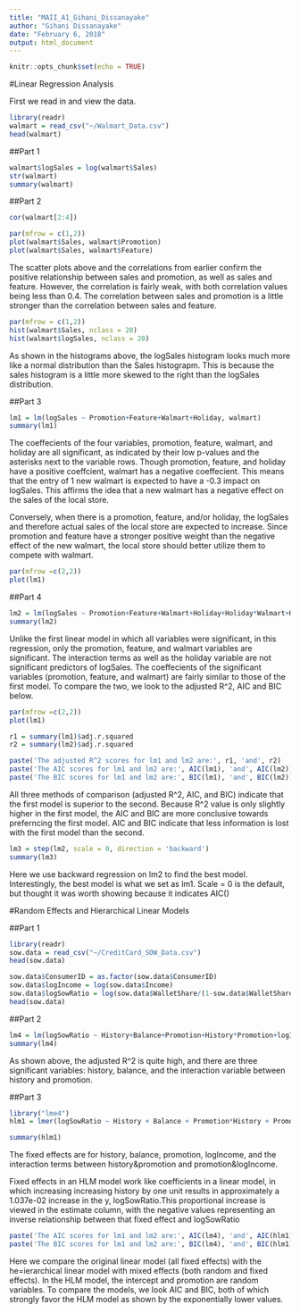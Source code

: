 ---
title: "MAII_A1_Gihani_Dissanayake"
author: "Gihani Dissanayake"
date: "February 6, 2018"
output: html_document
---

```{r setup, include=FALSE}
knitr::opts_chunk$set(echo = TRUE)
```

#Linear Regression Analysis

First we read in and view the data.
```{r}
library(readr)
walmart = read_csv("~/Walmart_Data.csv")
head(walmart)
```

##Part 1
```{r}
walmart$logSales = log(walmart$Sales)
str(walmart)
summary(walmart)
```


##Part 2
```{r}
cor(walmart[2:4])
```

```{r}
par(mfrow = c(1,2))
plot(walmart$Sales, walmart$Promotion)
plot(walmart$Sales, walmart$Feature)
```
The scatter plots above and the correlations from earlier confirm the positive relationship between sales and promotion, as well as sales and feature. However, the correlation is fairly weak, with both correlation values being less than 0.4. The correlation between sales and promotion is a little stronger than the correlation between sales and feature.   

```{r}
par(mfrow = c(1,2))
hist(walmart$Sales, nclass = 20)
hist(walmart$logSales, nclass = 20)
```
As shown in the histograms above, the logSales histogram looks much more like a normal distribution than the Sales histograpm. This is because the sales histogram is a little more skewed to the right than the logSales distribution.

##Part 3
```{r}
lm1 = lm(logSales ~ Promotion+Feature+Walmart+Holiday, walmart)
summary(lm1)
```
The coeffecients of the four variables, promotion, feature, walmart, and holiday are all significant, as indicated by their low p-values and the asterisks next to the variable rows. Though promotion, feature, and holiday have a positive coeffcient, walmart has a negative coeffecient. This means that the entry of 1 new walmart is expected to have a -0.3 impact on logSales. This affirms the idea that a new walmart has a negative effect on the sales of the local store.

Conversely, when there is a promotion, feature, and/or holiday, the logSales and therefore actual sales of the local store are expected to increase. Since promotion and feature have a stronger positive weight than the negative effect of the new walmart, the local store should better utilize them to compete with walmart. 

```{r}
par(mfrow =c(2,2))
plot(lm1)
```


##Part 4
```{r}
lm2 = lm(logSales ~ Promotion+Feature+Walmart+Holiday+Holiday*Walmart+Holiday*Promotion, walmart)
summary(lm2)
```
Unlike the first linear model in which all variables were significant, in this regression, only the promotion, feature, and walmart variables are significant. The interaction terms as well as the holiday variable are not significant predictors of logSales. The coeffecients of the significant variables (promotion, feature, and walmart) are fairly similar to those of the first model. To compare the two, we look to the adjusted R^2, AIC and BIC below.

```{r}
par(mfrow =c(2,2))
plot(lm1)
```



```{r}
r1 = summary(lm1)$adj.r.squared
r2 = summary(lm2)$adj.r.squared

paste('The adjusted R^2 scores for lm1 and lm2 are:', r1, 'and', r2)
paste('The AIC scores for lm1 and lm2 are:', AIC(lm1), 'and', AIC(lm2))
paste('The BIC scores for lm1 and lm2 are:', BIC(lm1), 'and', BIC(lm2))
```
All three methods of comparison (adjusted R^2, AIC, and BIC) indicate that the first model is superior to the second. Because R^2 value is only slightly higher in the first model, the AIC and BIC are more conclusive towards preferncing the first model. AIC and BIC indicate that less information is lost with the first model than the second.

```{r}
lm3 = step(lm2, scale = 0, direction = 'backward')
summary(lm3)
```
Here we use backward regression on lm2 to find the best model. Interestingly, the best model is what we set as lm1. Scale = 0 is the default, but thought it was worth showing because it indicates AIC()




#Random Effects and Hierarchical Linear Models

##Part 1
```{r}
library(readr)
sow.data = read_csv("~/CreditCard_SOW_Data.csv")
head(sow.data)
```

```{r}
sow.data$ConsumerID = as.factor(sow.data$ConsumerID)
sow.data$logIncome = log(sow.data$Income)
sow.data$logSowRatio = log(sow.data$WalletShare/(1-sow.data$WalletShare))
head(sow.data)
```

##Part 2
```{r}
lm4 = lm(logSowRatio ~ History+Balance+Promotion+History*Promotion+logIncome*Promotion, data = sow.data)
summary(lm4)
```
As shown above, the adjusted R^2 is quite high, and there are three significant variables: history, balance, and the interaction variable between history and promotion.

##Part 3
```{r}
library("lme4")
hlm1 = lmer(logSowRatio ~ History + Balance + Promotion*History + Promotion*logIncome + (1+Promotion|ConsumerID), data = sow.data, REML=F, control=lmerControl(optimizer ="Nelder_Mead"))

summary(hlm1)
```
The fixed effects are for history, balance, promotion, logIncome, and the interaction terms between history&promotion and promotion&logIncome. 

Fixed effects in an HLM model work like coefficients in a linear model, in which increasing increasing history by one unit results in approximately a 1.037e-02 increase in the y, logSowRatio.This proportional increase is viewed in the estimate column, with the negative values representing an inverse relationship between that fixed effect and logSowRatio


```{r}
paste('The AIC scores for lm1 and lm2 are:', AIC(lm4), 'and', AIC(hlm1))
paste('The BIC scores for lm1 and lm2 are:', BIC(lm4), 'and', BIC(hlm1))
```
Here we compare the original linear model (all fixed effects) with the he=ierarchical linear model with mixed effects (both random and fixed effects). In the HLM model, the intercept and promotion are random variables. To compare the models, we look AIC and BIC, both of which strongly favor the HLM model as shown by the exponentially lower values.